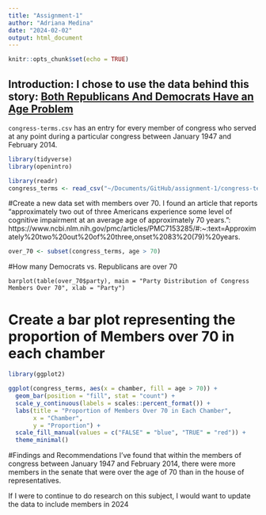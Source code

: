 ```yaml
---
title: "Assignment-1"
author: "Adriana Medina"
date: "2024-02-02"
output: html_document
---
```


```r
knitr::opts_chunk$set(echo = TRUE)
```

## Introduction: I chose to use the data behind this story: [Both Republicans And Democrats Have an Age Problem](https://fivethirtyeight.com/features/both-republicans-and-democrats-have-an-age-problem/)

`congress-terms.csv` has an entry for every member of congress who served at any point during a particular congress between January 1947 and February 2014.

```r
library(tidyverse)
library(openintro)
```


```r
library(readr)
congress_terms <- read_csv("~/Documents/GitHub/assignment-1/congress-terms.csv")
```

#Create a new data set with members over 70. I found an article that reports "approximately two out of three Americans experience some level of cognitive impairment at an average age of approximately 70 years.": https://www.ncbi.nlm.nih.gov/pmc/articles/PMC7153285/#:~:text=Approximately%20two%20out%20of%20three,onset%2083%20(79)%20years. 


```r
over_70 <- subset(congress_terms, age > 70)
```

#How many Democrats vs. Republicans are over 70
```r-bar
barplot(table(over_70$party), main = "Party Distribution of Congress Members Over 70", xlab = "Party")
```

# Create a bar plot representing the proportion of Members over 70 in each chamber

```r
library(ggplot2)
```

```r
ggplot(congress_terms, aes(x = chamber, fill = age > 70)) +
  geom_bar(position = "fill", stat = "count") +
  scale_y_continuous(labels = scales::percent_format()) +
  labs(title = "Proportion of Members Over 70 in Each Chamber",
       x = "Chamber",
       y = "Proportion") +
  scale_fill_manual(values = c("FALSE" = "blue", "TRUE" = "red")) +
  theme_minimal()
```

#Findings and Recommendations
I've found that within the members of congress between January 1947 and February 2014, there were more members in the senate that were over the age of 70 than in the house of representatives. 

If I were to continue to do research on this subject, I would want to update the data to include members in 2024 



